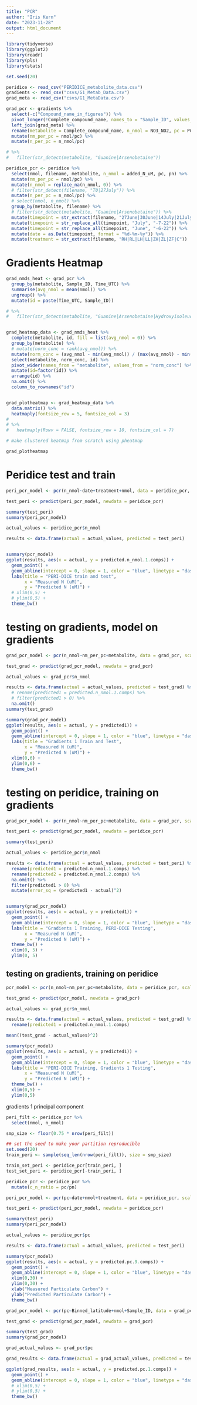 ```yaml
---
title: "PCR"
author: "Iris Kern"
date: "2023-11-28"
output: html_document
---
```


```r
library(tidyverse)
library(ggplot2)
library(readr)
library(pls)
library(stats)

set.seed(20)
```

```r
peridice <- read_csv("PERIDICE_metabolite_data.csv")
gradients <- read_csv("csvs/G1_Metab_Data.csv")
grad_meta <- read_csv("csvs/G1_MetaData.csv")

grad_pcr <- gradients %>% 
  select(-c("Compound_name_in_figures")) %>% 
  pivot_longer(!Complete_compound_name, names_to = "Sample_ID", values_to = "nmol") %>% 
  left_join(grad_meta) %>% 
  rename(metabolite = Complete_compound_name, n_nmol = NO3_NO2, pc = PC_nM, pn = PN_nM) %>% 
  mutate(nm_per_pc = nmol/pc) %>% 
  mutate(n_per_pc = n_nmol/pc) 

# %>%
#   filter(str_detect(metabolite, "Guanine|Arsenobetaine"))

peridice_pcr <- peridice %>% 
  select(nmol, filename, metabolite, n_nmol = added_N_uM, pc, pn) %>% 
  mutate(nm_per_pc = nmol/pc) %>% 
  mutate(n_nmol = replace_na(n_nmol, 0)) %>%
  # filter(str_detect(filename, "T0|27July")) %>% 
  mutate(n_per_pc = n_nmol/pc) %>% 
  # select(nmol, n_nmol) %>% 
  group_by(metabolite, filename) %>%
  # filter(str_detect(metabolite, "Guanine|Arsenobetaine")) %>% 
  mutate(timepoint = str_extract(filename, "27June|30June|14July|21July|27July")) %>% 
  mutate(timepoint = str_replace_all(timepoint, "July", "-7-22")) %>% 
  mutate(timepoint = str_replace_all(timepoint, "June", "-6-22")) %>% 
  mutate(date = as.Date(timepoint, format = "%d-%m-%y")) %>% 
  mutate(treatment = str_extract(filename, "RH|RL|LH|LL|ZH|ZL|ZF|C"))
```



# Gradients Heatmap
```r
grad_nmds_heat <- grad_pcr %>% 
  group_by(metabolite, Sample_ID, Time_UTC) %>%
  summarise(avg_nmol = mean(nmol)) %>%
  ungroup() %>%
  mutate(id = paste(Time_UTC, Sample_ID))

# %>% 
#   filter(str_detect(metabolite, "Guanine|Arsenobetaine|Hydroxyisoleucine|Betonicine|Trigonelline|Gonyol|beta-Alanine|Glycine betaine|Carnitine|Sarcosine|L-Cystathionine|Ectoine|Proline betaine|L-Proline|Cytosine|Isethionic acid"))


grad_heatmap_data <- grad_nmds_heat %>% 
  complete(metabolite, id, fill = list(avg_nmol = 0)) %>% 
  group_by(metabolite) %>% 
  # mutate(norm_conc = rank(avg_nmol)) %>%
  mutate(norm_conc = (avg_nmol - min(avg_nmol)) / (max(avg_nmol) - min(avg_nmol))) %>% 
  select(metabolite, norm_conc, id) %>%
  pivot_wider(names_from = "metabolite", values_from = "norm_conc") %>%
  mutate(id=factor(id)) %>%
  arrange(id) %>%
  na.omit() %>% 
  column_to_rownames("id")


grad_plotheatmap <- grad_heatmap_data %>%
  data.matrix() %>% 
  heatmaply(fontsize_row = 5, fontsize_col = 3)
# 
# %>%
#   heatmaply(Rowv = FALSE, fontsize_row = 10, fontsize_col = 7)

# make clustered heatmap from scratch using pheatmap

grad_plotheatmap
```

# Peridice test and train
```r
peri_pcr_model <- pcr(n_nmol~date+treatment+nmol, data = peridice_pcr, scale = TRUE, validation = "CV")

test_peri <- predict(peri_pcr_model, newdata = peridice_pcr)

summary(test_peri)
summary(peri_pcr_model)

actual_values <- peridice_pcr$n_nmol

results <- data.frame(actual = actual_values, predicted = test_peri)


summary(pcr_model)
ggplot(results, aes(x = actual, y = predicted.n_nmol.1.comps)) +
  geom_point() +
  geom_abline(intercept = 0, slope = 1, color = "blue", linetype = "dashed") +
  labs(title = "PERI-DICE train and test",
       x = "Measured N (uM)",
       y = "Predicted N (uM)") +
  # xlim(0,5) + 
  # ylim(0,5) + 
  theme_bw()
```


# testing on gradients, model on gradients
```r
grad_pcr_model <- pcr(n_nmol~nm_per_pc+metabolite, data = grad_pcr, scale = TRUE, validation = "LOO")

test_grad <- predict(grad_pcr_model, newdata = grad_pcr)

actual_values <- grad_pcr$n_nmol

results <- data.frame(actual = actual_values, predicted = test_grad) %>% 
  # rename(predicted1 = predicted.n_nmol.1.comps) %>% 
  # filter(predicted1 > 0) %>% 
  na.omit() 
summary(test_grad)

summary(grad_pcr_model)
ggplot(results, aes(x = actual, y = predicted1)) +
  geom_point() +
  geom_abline(intercept = 0, slope = 1, color = "blue", linetype = "dashed") +
  labs(title = "Gradients 1 Train and Test",
       x = "Measured N (uM)",
       y = "Predicted N (uM)") +
  xlim(0,6) + 
  ylim(0,6) + 
  theme_bw()
```


# testing on peridice, training on gradients
```r
grad_pcr_model <- pcr(n_nmol~nm_per_pc+metabolite, data = grad_pcr, scale = TRUE, validation = "LOO")

test_peri <- predict(grad_pcr_model, newdata = peridice_pcr)

summary(test_peri)

actual_values <- peridice_pcr$n_nmol

results <- data.frame(actual = actual_values, predicted = test_peri) %>% 
  rename(predicted1 = predicted.n_nmol.1.comps) %>% 
  rename(predicted2 = predicted.n_nmol.2.comps) %>% 
  na.omit() %>% 
  filter(predicted1 > 0) %>% 
  mutate(error_sq = (predicted1 - actual)^2)


summary(grad_pcr_model)
ggplot(results, aes(x = actual, y = predicted1)) +
  geom_point() +
  geom_abline(intercept = 0, slope = 1, color = "blue", linetype = "dashed") +
  labs(title = "Gradients 1 Training, PERI-DICE Testing",
       x = "Measured N (uM)",
       y = "Predicted N (uM)") +
  theme_bw() + 
  xlim(0, 5) + 
  ylim(0, 5)
```


## testing on gradients, training on peridice
```r
pcr_model <- pcr(n_nmol~nm_per_pc+metabolite, data = peridice_pcr, scale = TRUE, validation = "LOO")

test_grad <- predict(pcr_model, newdata = grad_pcr)

actual_values <- grad_pcr$n_nmol

results <- data.frame(actual = actual_values, predicted = test_grad) %>% 
  rename(predicted1 = predicted.n_nmol.1.comps)

mean((test_grad - actual_values)^2)

summary(pcr_model)
ggplot(results, aes(x = actual, y = predicted1)) +
  geom_point() +
  geom_abline(intercept = 0, slope = 1, color = "blue", linetype = "dashed") +
  labs(title = "PERI-DICE Training, Gradients 1 Testing",
       x = "Measured N (uM)",
       y = "Predicted N (uM)") +
  theme_bw() + 
  xlim(0,5) + 
  ylim(0,5)
```

gradients 1 principal component 




```r
peri_filt <- peridice_pcr %>% 
  select(nmol, n_nmol)

smp_size <- floor(0.75 * nrow(peri_filt))

## set the seed to make your partition reproducible
set.seed(20)
train_peri <- sample(seq_len(nrow(peri_filt)), size = smp_size)

train_set_peri <- peridice_pcr[train_peri, ]
test_set_peri <- peridice_pcr[-train_peri, ]


```

```r
peridice_pcr <- peridice_pcr %>% 
  mutate(c_n_ratio = pc/pn)

peri_pcr_model <- pcr(pc~date+nmol+treatment, data = peridice_pcr, scale = TRUE, centers = TRUE, validation = "LOO")

test_peri <- predict(peri_pcr_model, newdata = peridice_pcr)

summary(test_peri)
summary(peri_pcr_model)

actual_values <- peridice_pcr$pc

results <- data.frame(actual = actual_values, predicted = test_peri)

summary(pcr_model)
ggplot(results, aes(x = actual, y = predicted.pc.9.comps)) +
  geom_point() +
  geom_abline(intercept = 0, slope = 1, color = "blue", linetype = "dashed") +
  xlim(0,30) +
  ylim(0,30) +
  xlab("Measured Particulate Carbon") + 
  ylab("Predicted Particulate Carbon") + 
  theme_bw()
```

```r
grad_pcr_model <- pcr(pc~Binned_latitude+nmol+Sample_ID, data = grad_pcr, scale = TRUE, centers = TRUE, validation = "CV")

test_grad <- predict(grad_pcr_model, newdata = grad_pcr)

summary(test_grad)
summary(grad_pcr_model)

grad_actual_values <- grad_pcr$pc

grad_results <- data.frame(actual = grad_actual_values, predicted = test_grad)

ggplot(grad_results, aes(x = actual, y = predicted.pc.1.comps)) +
  geom_point() +
  geom_abline(intercept = 0, slope = 1, color = "blue", linetype = "dashed") +
  # xlim(0,5) + 
  # ylim(0,5) + 
  theme_bw()
```

